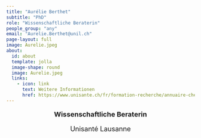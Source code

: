 ```yaml
---
title: "Aurélie Berthet"
subtitle: "PhD"
role: "Wissenschaftliche Beraterin"
people_group: "any"
email: "Aurelie.Berthet@unil.ch"
page-layout: full
image: Aurelie.jpeg
about: 
  id: about
  template: jolla
  image-shape: round
  image: Aurelie.jpeg
  links:
    - icon: link
      text: Weitere Informationen 
      href: https://www.unisante.ch/fr/formation-recherche/annuaire-chercheurs/chercheur/berthet-aurelie
---
```


<div style="text-align: center;">
  <p style="font-size: 18px; font-weight: bold;">Wissenschaftliche Beraterin</p>
  <p style="font-size: 18px;">Unisanté Lausanne</p>
  
</div>


